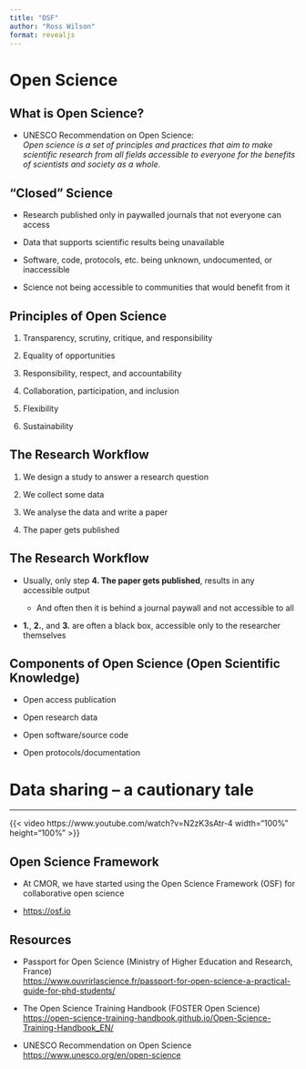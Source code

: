 ```yaml
---
title: "OSF"
author: "Ross Wilson"
format: revealjs
---
```


# Open Science

## What is Open Science?

* UNESCO Recommendation on Open Science:\
*Open science is a set of principles and practices that aim to make scientific research from all fields accessible to everyone for the benefits of scientists and society as a whole.*

## "Closed" Science

* Research published only in paywalled journals that not everyone can access

* Data that supports scientific results being unavailable

* Software, code, protocols, etc. being unknown, undocumented, or inaccessible

* Science not being accessible to communities that would benefit from it

## Principles of Open Science

1. Transparency, scrutiny, critique, and responsibility

2. Equality of opportunities

3. Responsibility, respect, and accountability

4. Collaboration, participation, and inclusion

5. Flexibility

6. Sustainability

## The Research Workflow

1. We design a study to answer a research question

2. We collect some data

3. We analyse the data and write a paper

4. The paper gets published

## The Research Workflow

* Usually, only step **4. The paper gets published**, results in any accessible output

  - And often then it is behind a journal paywall and not accessible to all

* **1.**, **2.**, and **3.** are often a black box, accessible only to the researcher themselves 

## Components of Open Science (Open Scientific Knowledge)

* Open access publication

* Open research data

* Open software/source code

* Open protocols/documentation

# Data sharing -- a cautionary tale

---

{{< video https://www.youtube.com/watch?v=N2zK3sAtr-4 width="100%" height="100%" >}}

## Open Science Framework

* At CMOR, we have started using the Open Science Framework (OSF) for collaborative open science

* [https://osf.io](https://osf.io/stw9e/)

## Resources

* Passport for Open Science (Ministry of Higher Education and Research, France)\
<https://www.ouvrirlascience.fr/passport-for-open-science-a-practical-guide-for-phd-students/>

* The Open Science Training Handbook (FOSTER Open Science)\
<https://open-science-training-handbook.github.io/Open-Science-Training-Handbook_EN/>

* UNESCO Recommendation on Open Science\
<https://www.unesco.org/en/open-science>



